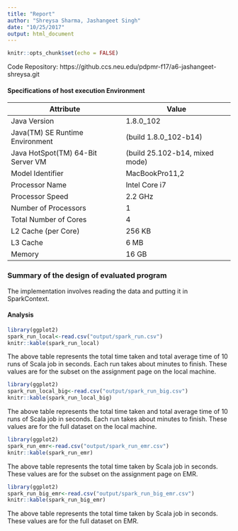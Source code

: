 ```yaml
---
title: "Report"
author: "Shreysa Sharma, Jashangeet Singh"
date: "10/25/2017"
output: html_document
---
```


```r
knitr::opts_chunk$set(echo = FALSE)
```

Code Repository: https://github.ccs.neu.edu/pdpmr-f17/a6-jashangeet-shreysa.git

#### Specifications of host execution Environment
Attribute                         | Value
----------------------------------|-------------------------------
Java Version                      | 1.8.0_102
Java(TM) SE Runtime Environment   | (build 1.8.0_102-b14)
Java HotSpot(TM) 64-Bit Server VM | (build 25.102-b14, mixed mode)
Model Identifier                  |	MacBookPro11,2
Processor Name                    |	Intel Core i7
Processor Speed                   |	2.2 GHz
Number of Processors              |	1
Total Number of Cores             |	4
L2 Cache (per Core)               |	256 KB
L3 Cache                          |	6 MB
Memory                            | 16 GB

### Summary of the design of evaluated program

The implementation involves reading the data and putting it in SparkContext. 

#### Analysis

```r
library(ggplot2)
spark_run_local<-read.csv("output/spark_run.csv")
knitr::kable(spark_run_local)
```

The above table represents the total time taken and total average time of 10 runs of Scala job in seconds. Each run takes about  minutes to finish. These values are for the subset on the assignment page on the local machine.

```r
library(ggplot2)
spark_run_local_big<-read.csv("output/spark_run_big.csv")
knitr::kable(spark_run_local_big)
```

The above table represents the total time taken and total average time of 10 runs of Scala job in seconds. Each run takes about  minutes to finish. These values are for the full dataset on the local machine.

```r
library(ggplot2)
spark_run_emr<-read.csv("output/spark_run_emr.csv")
knitr::kable(spark_run_emr)
```

The above table represents the total time taken by Scala job in seconds. These values are for the subset on the assignment page on EMR.

```r
library(ggplot2)
spark_run_big_emr<-read.csv("output/spark_run_big_emr.csv")
knitr::kable(spark_run_big_emr)
```

The above table represents the total time taken by Scala job in seconds. These values are for the full dataset on EMR.